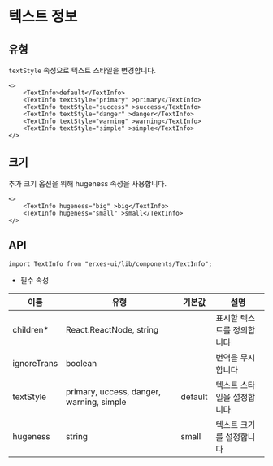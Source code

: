
<HeroPattern />

# 텍스트 정보
## **유형**
`textStyle` 속성으로 텍스트 스타일을 변경합니다.

```tsx
<>
	<TextInfo>default</TextInfo>
	<TextInfo textStyle="primary" >primary</TextInfo>
	<TextInfo textStyle="success" >success</TextInfo>
	<TextInfo textStyle="danger" >danger</TextInfo>
	<TextInfo textStyle="warning" >warning</TextInfo>
	<TextInfo textStyle="simple" >simple</TextInfo>
</>
```

## **크기**
추가 크기 옵션을 위해 hugeness 속성을 사용합니다.

```tsx
<>
	<TextInfo hugeness="big" >big</TextInfo>
	<TextInfo hugeness="small" >small</TextInfo>
</>
```

## **API**

```tsx
import TextInfo from "erxes-ui/lib/components/TextInfo";
```
* 필수 속성

| 이름 | 유형 | 기본값 | 설명 |
| ---| --- | ---| --- |
| children*	 | React.ReactNode, string	 |  | 표시할 텍스트를 정의합니다 |
| ignoreTrans | boolean	 |  | 번역을 무시합니다 |
| textStyle	 | primary, uccess, danger, warning, simple | default | 텍스트 스타일을 설정합니다 |
| hugeness | string | small | 텍스트 크기를 설정합니다 |